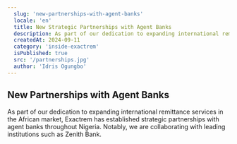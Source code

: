 ```yaml
---
  slug: 'new-partnerships-with-agent-banks'
  locale: 'en'
  title: New Strategic Partnerships with Agent Banks
  description: As part of our dedication to expanding international remittance services in the African market, Exactrem has established strategic partnerships with agent banks throughout Nigeria. Notably, we are collaborating with leading institutions such as Zenith Bank. 
  createdAt: 2024-09-11
  category: 'inside-exactrem'
  isPublished: true
  src: '/partnerships.jpg' 
  author: 'Idris Ogungbo'
---
```


## New Partnerships with Agent Banks

As part of our dedication to expanding international remittance services in the African market, Exactrem has established strategic partnerships with agent banks throughout Nigeria. Notably, we are collaborating with leading institutions such as Zenith Bank. 